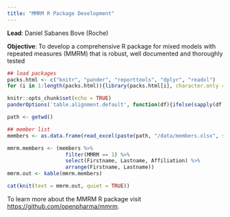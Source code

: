 ```yaml
---
title: "MMRM R Package Development"
---
```


**Lead**: Daniel Sabanes Bove (Roche)

**Objective**: To develop a comprehensive R package for mixed models with repeated measures (MMRM) that is robust, well documented and thoroughly tested

```r
## load packages
packs.html <- c("knitr", "pander", "reporttools", "dplyr", "readxl")
for (i in 1:length(packs.html)){library(packs.html[i], character.only = TRUE)}

knitr::opts_chunk$set(echo = TRUE)
panderOptions('table.alignment.default', function(df){ifelse(sapply(df, is.numeric), 'right', 'left')})

path <- getwd()

## member list
members <- as.data.frame(read_excel(paste(path, "/data/members.xlsx", sep = ""), col_types = NULL))
```

```r
mmrm.members <- (members %>% 
                   filter(MMRM == 1) %>% 
                   select(Firstname, Lastname, Affiliation) %>% 
                   arrange(Firstname, Lastname))
mmrm.out <- kable(mmrm.members)

cat(knit(text = mmrm.out, quiet = TRUE))
```

To learn more about the MMRM R package visit <https://github.com/openpharma/mmrm>.
